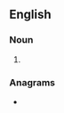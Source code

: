 ==English==

===Noun===
{{head|en|noun form}}

# {{plural of|en|bookcase}}

===Anagrams===
* {{anagrams|en|a=abcekooss|case books|case-books|casebooks}}